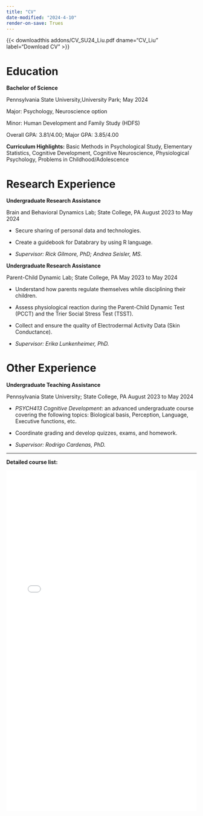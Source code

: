 ```yaml
---
title: "CV"
date-modified: "2024-4-10"
render-on-save: Trues
---
```


{{< downloadthis addons/CV_SU24_Liu.pdf dname="CV_Liu" label="Download CV" >}}

# Education

**Bachelor of Science**

Pennsylvania State University,University Park; May 2024

Major: Psychology, Neuroscience option

Minor: Human Development and Family Study (HDFS)

Overall GPA: 3.81/4.00; Major GPA: 3.85/4.00

**Curriculum Highlights:** Basic Methods in Psychological Study, Elementary Statistics, Cognitive Development, Cognitive Neuroscience, Physiological Psychology, Problems in Childhood/Adolescence

# Research Experience

**Undergraduate Research Assistance**

Brain and Behavioral Dynamics Lab; State College, PA August 2023 to May 2024

-   Secure sharing of personal data and technologies.

-   Create a guidebook for Databrary by using R language.

-   *Supervisor: Rick Gilmore, PhD; Andrea Seisler, MS.*

**Undergraduate Research Assistance**

Parent-Child Dynamic Lab; State College, PA May 2023 to May 2024

-   Understand how parents regulate themselves while disciplining their children.

-   Assess physiological reaction during the Parent-Child Dynamic Test (PCCT) and the Trier Social Stress Test (TSST).

-   Collect and ensure the quality of Electrodermal Activity Data (Skin Conductance).

-   *Supervisor: Erika Lunkenheimer, PhD.*

# Other Experience

**Undergraduate Teaching Assistance**

Pennsylvania State University; State College, PA August 2023 to May 2024

-   *PSYCH413 Cognitive Development*: an advanced undergraduate course covering the following topics: Biological basis, Perception, Language, Executive functions, etc.

-   Coordinate grading and develop quizzes, exams, and homework.

-   *Supervisor: Rodrigo Cardenas, PhD.*


------------------------------------------------------------------------

**Detailed course list:**

<iframe src="addons/Transcript_SU24.pdf" width="100%" height="900px" style="border:none;">

</iframe>
